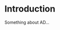 
<!--

You can add internal comments which will not be reproduced using html comment delimiters.

-->

# Introduction

Something about AD...

